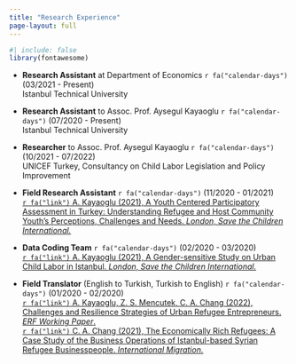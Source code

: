 ```yaml
---
title: "Research Experience"
page-layout: full
---
```


```r
#| include: false
library(fontawesome)
```

- **Research Assistant** at Department of Economics `r fa("calendar-days")` (03/2021 - Present) <br>
  Istanbul Technical University

- **Research Assistant** to Assoc. Prof. Aysegul Kayaoglu `r fa("calendar-days")` (07/2020 - Present) <br>
  Istanbul Technical University

- **Researcher** to Assoc. Prof. Aysegul Kayaoglu `r fa("calendar-days")` (10/2021 - 07/2022) <br>
  UNICEF Turkey, Consultancy on Child Labor Legislation and Policy Improvement
  
- **Field Research Assistant** `r fa("calendar-days")` (11/2020 - 01/2021) <br>
  [`r fa("link")` A. Kayaoglu (2021), A Youth Centered Participatory Assessment in Turkey: Understanding Refugee and Host Community Youth's Perceptions, Challenges and Needs. *London, Save the Children International.*](https://resourcecentre.savethechildren.net/document/a-youth-centered-participatory-assessment-in-turkey-understanding-refugee-and-host-community-youths-perceptions-challenges-and-needs){target="_blank"}

- **Data Coding Team** `r fa("calendar-days")` (02/2020 - 03/2020) <br>
  [`r fa("link")` A. Kayaoglu (2021), A Gender-sensitive Study on Urban Child Labor in Istanbul. *London, Save the Children International.*](https://resourcecentre.savethechildren.net/document/gender-sensitive-study-urban-child-labour-istanbul){target="_blank"}
  
- **Field Translator** (English to Turkish, Turkish to English) `r fa("calendar-days")` (01/2020 - 02/2020) <br>
  [`r fa("link")` A. Kayaoglu, Z. S. Mencutek, C. A. Chang (2022), Challenges and Resilience Strategies of Urban Refugee Entrepreneurs. *ERF Working Paper*.](https://erf.org.eg/app/uploads/2022/11/1669471123_983_630192_1601.pdf){target="_blank"} <br>
  [`r fa("link")` C. A. Chang (2021), The Economically Rich Refugees: A Case Study of the Business Operations of Istanbul-based Syrian Refugee Businesspeople. *International Migration.*](https://onlinelibrary.wiley.com/doi/10.1111/imig.12886){target="_blank"}
